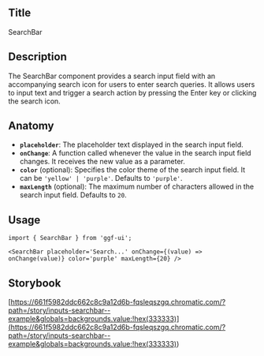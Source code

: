## Title

SearchBar

## Description

The SearchBar component provides a search input field with an accompanying search icon for users to enter search queries. It allows users to input text and trigger a search action by pressing the Enter key or clicking the search icon.

## Anatomy

- **`placeholder`**: The placeholder text displayed in the search input field.
- **`onChange`**: A function called whenever the value in the search input field changes. It receives the new value as a parameter.
- **`color`** (optional): Specifies the color theme of the search input field. It can be `'yellow' | 'purple'`. Defaults to `'purple'`.
- **`maxLength`** (optional): The maximum number of characters allowed in the search input field. Defaults to `20`.

## Usage

```tsx
import { SearchBar } from 'ggf-ui';
```

```tsx
<SearchBar placeholder='Search...' onChange={(value) => onChange(value)} color='purple' maxLength={20} />
```

## Storybook

[https://661f5982ddc662c8c9a12d6b-fqsleqszgq.chromatic.com/?path=/story/inputs-searchbar--example&globals=backgrounds.value:!hex(333333)](<https://661f5982ddc662c8c9a12d6b-fqsleqszgq.chromatic.com/?path=/story/inputs-searchbar--example&globals=backgrounds.value:!hex(333333)>)
